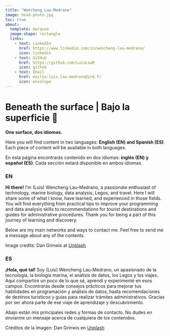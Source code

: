 ```yaml
---
title: "Wencheng Lau-Medrano"
image: head-photo.jpg
toc: true
about: 
  template: marquee
  image-shape: rectangle
  links:
    - text: LinkedIn
      href: https://www.linkedin.com/in/wencheng-lau-medrano/
      icon: linkedin
    - text: GitHub
      href: https://github.com/LuisLauM
      icon: github
    - text: Email
      href: mailto:luis.lau-medrano@ird.fr
      icon: envelope
---
```


# Beneath the surface | Bajo la superficie 🌊

::: {.callout-note}
**One surface, dos idiomas.** 

Here you will find content in two languages: **English (EN) and Spanish (ES)**. Each piece of content will be available in both languages.

En esta página encontrarás contenido en dos idiomas: **inglés (EN) y español (ES)**. Cada sección estará disponible en ambos idiomas.
:::

### EN

**Hi there!** I'm (Luis) Wencheng Lau-Medrano, a passionate enthusiast of technology, marine biology, data analysis, Legos, and travel. Here I will share some of what I know, have learned, and experienced in those fields. You will find everything from practical tips to improve your programming and data analysis skills to recommendations for tourist destinations and guides for administrative procedures. Thank you for being a part of this journey of learning and discovery.

Below are my main networks and ways to contact me. Feel free to send me a message about any of the contents.

Image credits: Dan Grinwis at [Unplash](https://unsplash.com/es/fotos/foto-aerea-del-agua-de-mar-y-la-orilla-del-mar-9KQSI7fkuhk)

### ES

**¡Hola, qué tal!** Soy (Luis) Wencheng Lau-Medrano, un apasionado de la tecnología, la biología marina, el análisis de datos, los Legos y los viajes. Aquí compartiré un poco de lo que sé, aprendí y experimenté en esos campos. Encontrarás desde consejos prácticos para mejorar tus habilidades en programación y análisis de datos, hasta recomendaciones de destinos turísticos y guías para realizar trámites administrativos. Gracias por ser ahora parte de ese viaje de aprendizaje y descubrimiento.

Abajo están mis principales redes y formas de contacto. No dudes en enviarme un mensaje acerca de cualquiera de los contenidos.

Créditos de la imagen: Dan Grinwis en [Unplash](https://unsplash.com/es/fotos/foto-aerea-del-agua-de-mar-y-la-orilla-del-mar-9KQSI7fkuhk)
